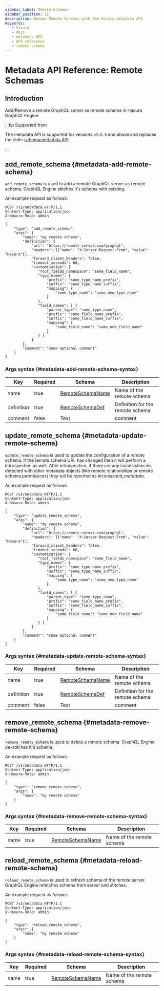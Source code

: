 ```yaml
---
sidebar_label: Remote Schemas
sidebar_position: 11
description: Manage Remote Schemas with the Hasura metadata API
keywords:
   - hasura
   - docs
   - metadata API
   - API reference
   - remote schema
---
```


# Metadata API Reference: Remote Schemas

## Introduction

Add/Remove a remote GraphQL server as remote schema in Hasura GraphQL
Engine.

:::tip Supported from

The metadata API is supported for versions `v2.0.0` and above and
replaces the older [schema/metadata API](/api-reference/schema-metadata-api/index.mdx).

:::

## add_remote_schema {#metadata-add-remote-schema}

`add_remote_schema` is used to add a remote GraphQL server as remote
schema. GraphQL Engine stitches it's schema with existing.

An example request as follows:

```http
POST /v1/metadata HTTP/1.1
Content-Type: application/json
X-Hasura-Role: admin

{
    "type": "add_remote_schema",
    "args": {
        "name": "my remote schema",
        "definition": {
            "url": "https://remote-server.com/graphql",
            "headers": [{"name": "X-Server-Request-From", "value": "Hasura"}],
            "forward_client_headers": false,
            "timeout_seconds": 60,
            "customization": {
               "root_fields_namespace": "some_field_name",
               "type_names": {
                   "prefix": "some_type_name_prefix",
                   "suffix": "some_type_name_suffix",
                   "mapping": {
                       "some_type_name": "some_new_type_name"
                   }
               },
               "field_names": [ {
                   "parent_type": "some_type_name",
                   "prefix": "some_field_name_prefix",
                   "suffix": "some_field_name_suffix",
                   "mapping": {
                       "some_field_name": "some_new_field_name"
                   }
               } ]
            }
        },
        "comment": "some optional comment"
    }
}
```

### Args syntax {#metadata-add-remote-schema-syntax}

| Key        | Required | Schema                                                                            | Description                      |
|------------|----------|-----------------------------------------------------------------------------------|----------------------------------|
| name       | true     | [RemoteSchemaName](/api-reference/syntax-defs.mdx#remoteschemaname)  | Name of the remote schema        |
| definition | true     | [RemoteSchemaDef](/api-reference/syntax-defs.mdx#remoteschemadef)    | Definition for the remote schema |
| comment    | false    | Text                                                                              | comment                          |

## update_remote_schema {#metadata-update-remote-schema}

`update_remote_schema` is used to update the configuration of a remote
schema. If the remote schema URL has changed then it will perform a
introspection as well. After introspection, if there are any
inconsistencies detected with other metadata objects (like remote
relationships or remote schema permissions) they will be reported as
<em>inconsistent_metadata</em>.

An example request as follows:

```http
POST /v1/metadata HTTP/1.1
Content-Type: application/json
X-Hasura-Role: admin

{
    "type": "update_remote_schema",
    "args": {
        "name": "my remote schema",
        "definition": {
            "url": "https://remote-server.com/graphql",
            "headers": [{"name": "X-Server-Request-From", "value": "Hasura"}],
            "forward_client_headers": false,
            "timeout_seconds": 60,
            "customization": {
               "root_fields_namespace": "some_field_name",
               "type_names": {
                   "prefix": "some_type_name_prefix",
                   "suffix": "some_type_name_suffix",
                   "mapping": {
                       "some_type_name": "some_new_type_name"
                   }
               },
               "field_names": [ {
                   "parent_type": "some_type_name",
                   "prefix": "some_field_name_prefix",
                   "suffix": "some_field_name_suffix",
                   "mapping": {
                       "some_field_name": "some_new_field_name"
                   }
               } ]
            }
        },
        "comment": "some optional comment"
    }
}
```

### Args syntax {#metadata-update-remote-schema-syntax}

| Key        | Required | Schema                                                                            | Description                      |
|------------|----------|-----------------------------------------------------------------------------------|----------------------------------|
| name       | true     | [RemoteSchemaName](/api-reference/syntax-defs.mdx#remoteschemaname)  | Name of the remote schema        |
| definition | true     | [RemoteSchemaDef](/api-reference/syntax-defs.mdx#remoteschemadef)    | Definition for the remote schema |
| comment    | false    | Text                                                                              | comment                          |


## remove_remote_schema {#metadata-remove-remote-schema}

`remove_remote_schema` is used to delete a remote schema. GraphQL Engine
de-stitches it's schema.

An example request as follows:

```http
POST /v1/metadata HTTP/1.1
Content-Type: application/json
X-Hasura-Role: admin

{
    "type": "remove_remote_schema",
    "args": {
        "name": "my remote schema"
    }
}
```

### Args syntax {#metadata-remove-remote-schema-syntax}

| Key  | Required | Schema                                                                           | Description               |
|------|----------|----------------------------------------------------------------------------------|---------------------------|
| name | true     | [RemoteSchemaName](/api-reference/syntax-defs.mdx#remoteschemaname) | Name of the remote schema |


## reload_remote_schema {#metadata-reload-remote-schema}

`reload_remote_schema` is used to refresh schema of the remote server.
GraphQL Engine refetches schema from server and stitches.

An example request as follows:

```http
POST /v1/metadata HTTP/1.1
Content-Type: application/json
X-Hasura-Role: admin

{
    "type": "reload_remote_schema",
    "args": {
        "name": "my remote schema"
    }
}
```

### Args syntax {#metadata-reload-remote-schema-syntax}

| Key  | Required | Schema                                                                           | Description               |
|------|----------|----------------------------------------------------------------------------------|---------------------------|
| name | true     | [RemoteSchemaName](/api-reference/syntax-defs.mdx#remoteschemaname) | Name of the remote schema |
